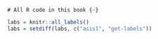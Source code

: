 ```asis
# All R code in this book {-}
```

```r
labs = knitr::all_labels()
labs = setdiff(labs, c("asis1", "get-labels"))
```

```r
```
